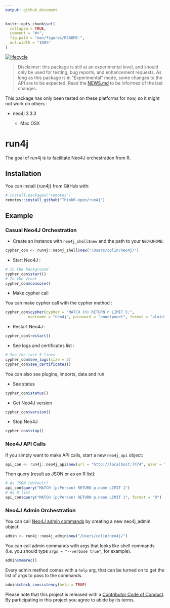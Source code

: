 ```yaml
---
output: github_document
---
```


<!-- README.md is generated from README.Rmd. Please edit that file -->

```r
knitr::opts_chunk$set(
  collapse = TRUE,
  comment = "#>",
  fig.path = "man/figures/README-",
  out.width = "100%"
)
```

[![lifecycle](https://img.shields.io/badge/lifecycle-experimental-orange.svg)](https://www.tidyverse.org/lifecycle/#experimental)

> Disclaimer: this package is still at an experimental level, and should only be used for testing, bug reports, and enhancement requests. As long as this package is in "Experimental" mode, some changes to the API are to be expected. Read the [NEWS.md](NEWS.md) to be informed of the last changes.

This package has only been tested on these platforms for now, so it might not work on others : 

- neo4j 3.3.3

  + Mac OSX

# run4j

The goal of run4j is to facilitate Neo4J orchestration from R. 

## Installation

You can install {run4j} from GitHub with:

```r
# install.packages("remotes")
remotes::install_github("ThinkR-open/run4j")
```

## Example

### Casual Neo4J Orchestration

+ Create an instance with `neo4j_shell$new` and the path to your `NEO4JHOME`:

```r
cypher_con <- run4j::neo4j_shell$new("/Users/colin/neo4j/")
```

+ Start Neo4J : 

```r
# In the background
cypher_con$start()
# In the front
cypher_con$console()
```

+ Make cypher call 

You can make cypher call with the cypher method : 

```r
cypher_con$cypher(cypher = "MATCH (n) RETURN n LIMIT 5;",
          username = "neo4j", password = "pouetpouet", format = "plain")
```


+ Restart Neo4J :  

```r
cypher_con$restart()
```

+ See logs and certificates list : 

```r
# See the last 5 lines
cypher_con$see_logs(size = 5)
cypher_con$see_certificates()
```

You can also see plugins, imports, data and run.

+ See status 

```r
cypher_con$status()
```

+ Get Neo4J version

```r
cypher_con$version()
```

+ Stop Neo4J

```r
cypher_con$stop()
```

### Neo4J API Calls

If you simply want to make API calls, start a new `neo4j_api` object: 

```r
api_con <- run4j::neo4j_api$new(url = "http://localhost:7474", user = "neo4j", password = "pouetpouet")
```

Then query (result as JSON or as an R list):

```r
# As JSON (default)
api_con$query("MATCH (p:Person) RETURN p.name LIMIT 1")
# As R list 
api_con$query("MATCH (p:Person) RETURN p.name LIMIT 1", format = "R")
```

### Neo4J Admin Orchestration

You can call [Neo4J admin commands](https://neo4j.com/docs/operations-manual/current/tools/neo4j-admin/) by creating a new neo4j_admin object:

```r
admin <- run4j::neo4j_admin$new("/Users/colin/neo4j/")
```

You can call admin commands with args that looks like shell commands (i.e. you should type `args = "--verbose true"`, for example).

```r
admin$memrec()
```

Every admin method comes with a `help` arg, that can be turned on to get the list of args to pass to the commands. 

```r
admin$check_consistency(help = TRUE)
```


  Please note that this project is released with a [Contributor Code of Conduct](CODE_OF_CONDUCT.md).
  By participating in this project you agree to abide by its terms.
